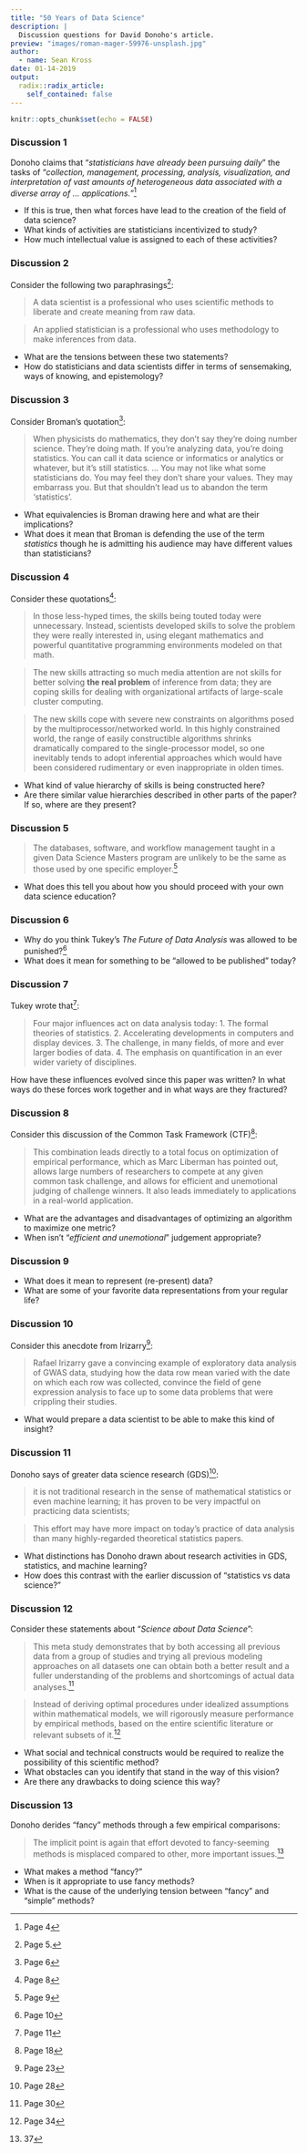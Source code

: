```yaml
---
title: "50 Years of Data Science"
description: |
  Discussion questions for David Donoho's article.
preview: "images/roman-mager-59976-unsplash.jpg"
author:
  - name: Sean Kross
date: 01-14-2019
output:
  radix::radix_article:
    self_contained: false
---
```


```r
knitr::opts_chunk$set(echo = FALSE)
```

### Discussion 1

Donoho claims that "*statisticians have already been pursuing daily*" the tasks of "*collection, management, processing, analysis, visualization, and interpretation of vast amounts of heterogeneous data associated with a diverse array of ... applications.*"^[Page 4]
    
- If this is true, then what forces have lead to the creation of the field
of data science? 
- What kinds of activities are statisticians incentivized to study?
- How much intellectual value is assigned to each of these activities?

### Discussion 2

Consider the following two paraphrasings^[Page 5.]:
    
> A data scientist is a professional who uses scientific methods to liberate and create meaning from raw data.
    
> An applied statistician is a professional who uses methodology to make inferences from data.
    
- What are the tensions between these two statements?
- How do statisticians and data scientists differ in terms of sensemaking,
ways of knowing, and epistemology?

### Discussion 3
    
Consider Broman's quotation^[Page 6]:

> When physicists do mathematics,
they don't say they're doing number science. They're doing math. If you're 
analyzing data, you're doing statistics. You can call it data science
or informatics or analytics or whatever, but it's still statistics. ... You may
not like what some statisticians do. You may feel they don't share your values. 
They may embarrass you. But that shouldn't lead us to abandon the term
'statistics'. 

- What equivalencies is Broman drawing here and what are their implications?
- What does it mean that Broman is defending the use of the term
*statistics* though he is admitting his audience may have different values
than statisticians?

### Discussion 4

Consider these quotations^[Page 8]:

> In those less-hyped times, the skills being touted today were unnecessary. Instead, scientists developed skills to solve the problem they were really interested in, using elegant mathematics and powerful quantitative programming environments modeled on that math.

> The new skills attracting so much media attention are not skills for better solving **the real problem** of inference from data; they are coping skills for dealing with organizational artifacts of large-scale cluster computing.

> The new skills cope with severe new constraints on algorithms posed by the multiprocessor/networked world. In this highly constrained world, the range of easily constructible algorithms shrinks dramatically compared to the single-processor model, so one inevitably tends to adopt inferential approaches which would have been considered rudimentary or even inappropriate in olden times.

- What kind of value hierarchy of skills is being constructed here?
- Are there similar value hierarchies described in other parts of the paper?
If so, where are they present?

### Discussion 5

> The databases, software, and workflow management taught in a given Data Science Masters program are unlikely to be the same as those used by one specific employer.^[Page 9]

- What does this tell you about how you should proceed with your own data science
education?

### Discussion 6

- Why do you think Tukey's *The Future of Data Analysis* was allowed to be 
punished?^[Page 10]
- What does it mean for something to be "allowed to be published" today?

### Discussion 7

Tukey wrote that^[Page 11]: 

>Four major influences act on data analysis today: 1. The formal theories of statistics. 2. Accelerating developments in computers and display devices. 3. The challenge, in many fields, of more and ever larger bodies of data. 4. The emphasis on quantification in an ever wider variety of disciplines.

How have these influences evolved since this paper was written? In what ways do
these forces work together and in what ways are they fractured?

### Discussion 8

Consider this discussion of the Common Task Framework (CTF)^[Page 18]:

> This combination leads directly to a total focus on optimization of empirical performance, which as Marc Liberman has pointed out, allows large numbers of researchers to compete at any given common task challenge, and allows for efficient and unemotional judging of challenge winners. It also leads immediately to applications in a real-world application.

- What are the advantages and disadvantages of optimizing an algorithm to
maximize one metric?
- When isn't "*efficient and unemotional*" judgement appropriate?

### Discussion 9

- What does it mean to represent (re-present) data?
- What are some of your favorite data representations from your regular life?

### Discussion 10

Consider this anecdote from Irizarry^[Page 23]:

> Rafael Irizarry gave a convincing example of exploratory data analysis of GWAS data, studying how the data row mean varied with the date on which each row was collected, convince the field of gene expression analysis to face up to some data problems that were crippling their studies.

- What would prepare a data scientist to be able to make this kind of insight?

### Discussion 11

Donoho says of greater data science research (GDS)^[Page 28]:

> it is not traditional research in the sense of mathematical statistics or even machine learning;
>it has proven to be very impactful on practicing data scientists;

> This effort may have more impact on today’s practice of data analysis than many highly-regarded theoretical statistics papers.

- What distinctions has Donoho drawn about research activities in GDS, 
statistics, and machine learning?
- How does this contrast with the earlier discussion of "statistics vs data 
science?"

### Discussion 12

Consider these statements about "*Science about Data Science*":

> This meta study demonstrates that by both accessing all previous data from a group of studies and trying all previous modeling approaches on all datasets one can obtain both a better result and a fuller understanding of the problems and shortcomings of actual data analyses.^[Page 30]

> Instead of deriving optimal procedures under idealized assumptions within mathematical models, we will rigorously measure performance by empirical methods, based on the entire scientific literature or relevant subsets of it.^[Page 34]

- What social and technical constructs would be required to realize the
possibility of this scientific method?
- What obstacles can you identify that stand in the way of this vision?
- Are there any drawbacks to doing science this way?

### Discussion 13

Donoho derides "fancy" methods through a few empirical comparisons:

>The implicit point is again that effort devoted to fancy-seeming methods is misplaced compared to other, more important issues.^[37]

- What makes a method "fancy?"
- When is it appropriate to use fancy methods?
- What is the cause of the underlying tension between "fancy" and "simple"
methods?